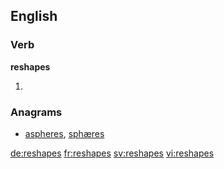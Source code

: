 ==English==

===Verb===
'''reshapes'''

# {{en-third-person singular of|reshape}}

===Anagrams===
* [[aspheres#English|aspheres]], [[sphæres#English|sphæres]]

[[de:reshapes]]
[[fr:reshapes]]
[[sv:reshapes]]
[[vi:reshapes]]